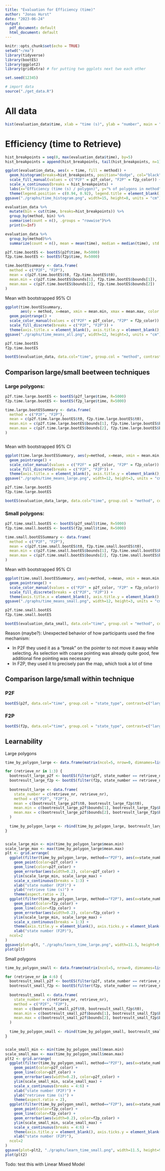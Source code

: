 ```yaml
---
title: "Evaluation for Efficiency (time)"
author: "Jonas Hurst"
date: "2023-06-24"
output:
  pdf_document: default
  html_document: default
---
```





```r
knitr::opts_chunk$set(echo = TRUE)
setwd("~/ma")
library(tidyverse)
library(bootES)
library(ggplot2)
library(gridExtra) # for putting two ggplots next two each other

set.seed(12345)

# import data
source("./get_data.R")

```


# All data

```r
hist(evaluation_data$time, xlab = "time (s)", ylab = "number", main = "history for efficiency (all obs.)")


```

# Efficiency (time to Retrieve)


```r
hist_breakpoints = seq(0, max(evaluation_data$time), by=5)
hist_breakpoints = append(hist_breakpoints, tail(hist_breakpoints, n=1)+5)
```


```r
ggplot(evaluation_data, aes(x = time, fill = method)) +
  geom_histogram(breaks=hist_breakpoints, position="dodge", col="black", aes(y = after_stat(density*width)*100)) +
  scale_fill_manual(values = c("P2F" = p2f_color, "F2P" = f2p_color)) +
  scale_x_continuous(breaks = hist_breakpoints) +
  labs(x="Efficiency (time (s) / polygon)", y="% of polygons in method") +
  theme(legend.position = c(0.94, 0.92), legend.title = element_blank())
ggsave("./graphs/time_histogram.png", width=15, height=8, units = "cm")

evaluation_data %>% 
  mutate(bin = cut(time, breaks=hist_breakpoints)) %>%
  group_by(method, bin) %>%
  summarise(count = n(), .groups = "rowwise")%>%
  print(n=Inf)

evaluation_data %>%
  group_by(method)%>%
  summarize(count = n(), mean = mean(time), median = median(time), std.dv. = sd(time))

p2f.time.bootES <- bootES(p2f$time, R=5000)
f2p.time.bootES <- bootES(f2p$time, R=5000)

time.bootESsummary <- data.frame(
  method = c("P2F", "F2P"),
  mean = c(p2f.time.bootES$t0, f2p.time.bootES$t0),
  mean.min = c(p2f.time.bootES$bounds[1], f2p.time.bootES$bounds[1]),
  mean.max = c(p2f.time.bootES$bounds[2], f2p.time.bootES$bounds[2])
)
```

\newpage
Mean with bootstrapped 95% CI

```r
ggplot(time.bootESsummary,
       aes(y = method, x=mean, xmin = mean.min, xmax = mean.max, color = method)) +
  geom_pointrange() +
  scale_color_manual(values = c("P2F" = p2f_color, "F2P" = f2p_color)) +
  scale_fill_discrete(breaks = c("P2F", "F2P")) +
  theme(axis.title.x = element_blank(), axis.title.y = element_blank(), legend.position = "none")
ggsave("./graphs/time_means_all.png", width=12, height=3, units = "cm")

p2f.time.bootES
f2p.time.bootES

bootES(evaluation_data, data.col="time", group.col = "method", contrast=c("P2F", "F2P"), R=5000)
```



\newpage
## Comparison large/small beetween techniques
### Large polygons:

```r
p2f.time.large.bootES <- bootES(p2f_large$time, R=5000)
f2p.time.large.bootES <- bootES(f2p_large$time, R=5000)

time.large.bootESSummary <- data.frame(
  method = c("P2F", "F2P"),
  mean = c(p2f.time.large.bootES$t0, f2p.time.large.bootES$t0),
  mean.min = c(p2f.time.large.bootES$bounds[1], f2p.time.large.bootES$bounds[1]),
  mean.max = c(p2f.time.large.bootES$bounds[2], f2p.time.large.bootES$bounds[2])
)



```


Mean with bootstrapped 95% CI

```r
ggplot(time.large.bootESSummary, aes(y=method, x=mean, xmin = mean.min, xmax = mean.max, color=method))+
  geom_pointrange() +
  scale_color_manual(values = c("P2F" = p2f_color, "F2P" = f2p_color)) +
  scale_fill_discrete(breaks = c("P2F", "F2P")) +
  theme(axis.title.x = element_blank(), axis.title.y = element_blank(), legend.position = "none")
ggsave("./graphs/time_means_large.png", width=12, height=3, units = "cm")

p2f.time.large.bootES
f2p.time.large.bootES

bootES(evaluation_data_large, data.col="time", group.col = "method", contrast=c("P2F", "F2P"), R=5000)
```



\newpage
### Small polygons:

```r
p2f.time.small.bootES <- bootES(p2f_small$time, R=5000)
f2p.time.small.bootES <- bootES(f2p_small$time, R=5000)

time.small.bootESSummary <- data.frame(
  method = c("P2F", "F2P"),
  mean = c(p2f.time.small.bootES$t0, f2p.time.small.bootES$t0),
  mean.min = c(p2f.time.small.bootES$bounds[1], f2p.time.small.bootES$bounds[1]),
  mean.max = c(p2f.time.small.bootES$bounds[2], f2p.time.small.bootES$bounds[2])
)
```


Mean with bootstrapped 95% CI

```r
ggplot(time.small.bootESSummary, aes(y=method, x=mean, xmin = mean.min, xmax = mean.max, color=method))+
  geom_pointrange() +
  scale_color_manual(values = c("P2F" = p2f_color, "F2P" = f2p_color)) +
  scale_fill_discrete(breaks = c("P2F", "F2P")) +
  theme(axis.title.x = element_blank(), axis.title.y = element_blank(), legend.position = "none")
ggsave("./graphs/time_means_small.png", width=12, height=3, units = "cm")

p2f.time.small.bootES
f2p.time.small.bootES

bootES(evaluation_data_small, data.col="time", group.col = "method", contrast=c("P2F", "F2P"), R=5000)
```



Reason (maybe?): Unexpected behavior of how participants used the fine mechanism:

* In P2F they used it as a "break" on the pointer to not move it away while selecting.
  As selection with coarse pointing was already quite good, few additional fine pointing was necessary
* In F2P, they used it to precisely pan the map, which took a lot of time

\newpage
## Comparison large/small within technique
### P2F

```r
bootES(p2f, data.col="time", group.col = "state_type", contrast=c("large", "small"), R=5000)
```


### F2P

```r
bootES(f2p, data.col="time", group.col = "state_type", contrast=c("large", "small"), R=5000)
```



\newpage
## Learnability

Large polygons

```r

time_by_polygon_large <- data.frame(matrix(ncol=5, nrow=0, dimnames=list(NULL, c("state_number", "method", "mean", "mean.min", "mean.max"))))

for (retrieve_nr in 1:3) {
  bootresult_large_p2f <- bootES(filter(p2f, state_number == retrieve_nr)$time, R=5000)
  bootresult_large_f2p <- bootES(filter(f2p, state_number == retrieve_nr)$time, R=5000)
  
  bootresult_large <- data.frame(
    state_number = c(retrieve_nr, retrieve_nr),
    method = c("P2F", "F2P"),
    mean = c(bootresult_large_p2f$t0, bootresult_large_f2p$t0),
    mean.min = c(bootresult_large_p2f$bounds[1], bootresult_large_f2p$bounds[1]),
    mean.max = c(bootresult_large_p2f$bounds[2], bootresult_large_f2p$bounds[2])
  )
  
  time_by_polygon_large <- rbind(time_by_polygon_large, bootresult_large)
}


scale_large_min <- min(time_by_polygon_large$mean.min)
scale_large_max <- max(time_by_polygon_large$mean.max)
plt <- grid.arrange(
  ggplot(filter(time_by_polygon_large, method=="P2F"), aes(x=state_number, y=mean, ymin=mean.min, ymax=mean.max)) +
    geom_point(color=p2f_color) +
    geom_line(color=p2f_color) +
    geom_errorbar(aes(width=0.2), color=p2f_color) +
    ylim(scale_large_min, scale_large_max) +
    scale_x_continuous(breaks = 1:3) +
    xlab("state number (P2F)") +
    ylab("retrieve time (s)") +
    theme(aspect.ratio = 2),
  ggplot(filter(time_by_polygon_large, method=="F2P"), aes(x=state_number, y=mean, ymin=mean.min, ymax=mean.max)) +
    geom_point(color=f2p_color) +
    geom_line(color=f2p_color) +
    geom_errorbar(aes(width=0.2), color=f2p_color) +
    ylim(scale_large_min, scale_large_max) +
    scale_x_continuous(breaks = 1:3) +
    theme(axis.title.y = element_blank(), axis.ticks.y = element_blank(), axis.text.y = element_blank(), aspect.ratio = 2) +
    xlab("state number (F2P)"),
  ncol=2
)
ggsave(plot=plt, "./graphs/learn_time_large.png", width=11.5, height=9, units = "cm")
plot(plt)

```

Small polygons

```r

time_by_polygon_small <- data.frame(matrix(ncol=5, nrow=0, dimnames=list(NULL, c("state_number", "method", "mean", "mean.min", "mean.max"))))

for (retrieve_nr in 4:6) {
  bootresult_small_p2f <- bootES(filter(p2f, state_number == retrieve_nr)$time, R=5000)
  bootresult_small_f2p <- bootES(filter(f2p, state_number == retrieve_nr)$time, R=5000)
  
  bootresult_small <- data.frame(
    state_number = c(retrieve_nr, retrieve_nr),
    method = c("P2F", "F2P"),
    mean = c(bootresult_small_p2f$t0, bootresult_small_f2p$t0),
    mean.min = c(bootresult_small_p2f$bounds[1], bootresult_small_f2p$bounds[1]),
    mean.max = c(bootresult_small_p2f$bounds[2], bootresult_small_f2p$bounds[2])
  )
  
  time_by_polygon_small <- rbind(time_by_polygon_small, bootresult_small)
}


scale_small_min <- min(time_by_polygon_small$mean.min)
scale_small_max <- max(time_by_polygon_small$mean.max)
plt2 <- grid.arrange(
  ggplot(filter(time_by_polygon_small, method=="P2F"), aes(x=state_number, y=mean, ymin=mean.min, ymax=mean.max, group=method, color=method)) +
    geom_point(color=p2f_color) +
    geom_line(color=p2f_color) +
    geom_errorbar(aes(width=0.2), color=p2f_color) +
    ylim(scale_small_min, scale_small_max) +
    scale_x_continuous(breaks = 4:6) +
    xlab("state number (P2F)") +
    ylab("retrieve time (s)") +
    theme(aspect.ratio = 2),
  ggplot(filter(time_by_polygon_small, method=="F2P"), aes(x=state_number, y=mean, ymin=mean.min, ymax=mean.max)) +
    geom_point(color=f2p_color) +
    geom_line(color=f2p_color) +
    geom_errorbar(aes(width=0.2), color=f2p_color) +
    ylim(scale_small_min, scale_small_max) +
    scale_x_continuous(breaks = 4:6) +
    theme(axis.title.y = element_blank(), axis.ticks.y = element_blank(), axis.text.y = element_blank(), aspect.ratio = 2) +
    xlab("state number (F2P)"),
  ncol=2
)
ggsave(plot=plt2, "./graphs/learn_time_small.png", width=11.5, height=9, units = "cm")
plot(plt2)
```
Todo: test this with Linear Mixed Model